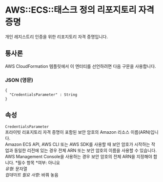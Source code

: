 # AWS::ECS::태스크 정의 리포지토리 자격 증명

개인 레지스트리 인증을 위한 리포지토리 자격 증명입니다.

## 통사론

AWS CloudFormation 템플릿에서 이 엔터티를 선언하려면 다음 구문을 사용합니다.

### JSON (영문)

```
{
  "CredentialsParameter" : String
}
```

## 속성

`CredentialsParameter`  
프라이빗 리포지토리 자격 증명이 포함된 보안 암호의 Amazon 리소스 이름(ARN)입니다.  
Amazon ECS API, AWS CLI 또는 AWS SDK를 사용할 때 보안 암호가 시작하는 작업과 동일한 리전에 있는 경우 전체 ARN 또는 보안 암호의 이름을 사용할 수 있습니다. AWS Management Console을 사용하는 경우 보안 암호의 전체 ARN을 지정해야 합니다.
*필수 항목 *여부: 아니요  
_유형_: 문자열  
_업데이트 필요 사항_: 바꿔 놓음
